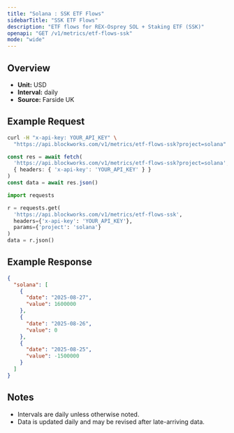 ```yaml
---
title: "Solana : SSK ETF Flows"
sidebarTitle: "SSK ETF Flows"
description: "ETF flows for REX-Osprey SOL + Staking ETF (SSK)"
openapi: "GET /v1/metrics/etf-flows-ssk"
mode: "wide"
---
```


## Overview

- **Unit:** USD
- **Interval:** daily
- **Source:** Farside UK

## Example Request

<CodeGroup>

```bash cURL
curl -H "x-api-key: YOUR_API_KEY" \
  "https://api.blockworks.com/v1/metrics/etf-flows-ssk?project=solana"
```

```typescript TypeScript
const res = await fetch(
  'https://api.blockworks.com/v1/metrics/etf-flows-ssk?project=solana',
  { headers: { 'x-api-key': 'YOUR_API_KEY' } }
)
const data = await res.json()
```

```python Python
import requests

r = requests.get(
  'https://api.blockworks.com/v1/metrics/etf-flows-ssk',
  headers={'x-api-key': 'YOUR_API_KEY'},
  params={'project': 'solana'}
)
data = r.json()
```

</CodeGroup>

## Example Response

```json
{
  "solana": [
    {
      "date": "2025-08-27",
      "value": 1600000
    },
    {
      "date": "2025-08-26",
      "value": 0
    },
    {
      "date": "2025-08-25",
      "value": -1500000
    }
  ]
}
```

## Notes
- Intervals are daily unless otherwise noted.
- Data is updated daily and may be revised after late-arriving data.
